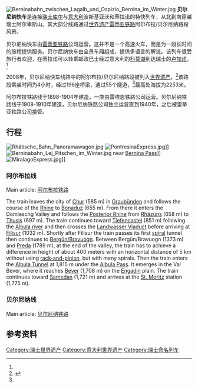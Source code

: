 [[File:Berninabahn_zwischen_Lagalb_und_Ospizio_Bernina_im_Winter.jpg|thumb]]
'''贝尔尼纳快车'''是连接[[瑞士|瑞士]][[库尔|库尔]]与[[意大利|意大利]]波斯基亚沃和蒂拉诺的特快列车，从北到南穿越瑞士阿尔卑斯山。其大部分线路通过[[世界遗产|世界遗产]][[雷蒂亚铁路|雷蒂亚铁路]]阿尔布拉/贝尔尼纳路段风景。 

贝尔尼纳快车由[[雷蒂亚铁路|雷蒂亚铁路]]公司运营。这并不是一个高速火车，而是为一段长时间的旅程提供服务。贝尔尼纳快车由全景车厢组成，提供多语言的解说。该列车很受旅行者欢迎，在蒂拉诺可以转乘邮政巴士经过意大利的[[科莫湖|科莫湖]]到达瑞士的[[卢加诺|卢加诺]]。<ref name=offial/>

2008年，贝尔尼纳快车线路中的阿尔布拉/贝尔尼纳路段被列入[[世界遗产|世界遗产]]。<ref name=offial>{{Cite web |url=http://www.rhb.ch/index.php?id=33%3F&L=4 |title=雷蒂亚铁路-贝尔尼纳快车 |accessdate=2020-09-19 |archive-date=2014-08-22 |archive-url=https://web.archive.org/web/20140822125628/https://www.rhb.ch/index.php?id=33%3F&L=4 |dead-url=no }}</ref>该路段乘坐时间为4小时，经过196座桥梁，通过55个隧道，<ref name=offial/>最高处海拔为2253米。

阿尔布拉铁路线于1898-1904年建造，一直由雷塔恩铁路公司运营。贝尔尼纳铁路线于1908-1910年建造，贝尔尼纳铁路公司独立运营直到1940年，之后被雷蒂亚铁路公司接管。

== 行程 ==
[[File:Rhätische_Bahn_Panoramawagon.jpg|thumb]]
[[Image:PontresinaExpress.jpg|thumb]]]]
[[File:Berninabahn_Lej_Pitschen_im_Winter.jpg|thumb]] near [[Bernina_Pass|Bernina Pass]]]]
[[Image:MiralagoExpress.jpg|thumb]]]]

=== 阿尔布拉线 ===

Main article: [[阿尔布拉铁路|阿尔布拉铁路]]

The train leaves the city of [[Chur|Chur]] (585 m) in [[Graubünden|Graubünden]] and follows the course of the [[Rhine|Rhine]] to [[Bonaduz|Bonaduz]] (655 m). From there it enters the Domleschg Valley and follows the [[Hinterrhein_(river)|Posterior Rhine]] from [[Rhäzüns|Rhäzüns]] (658 m) to [[Thusis|Thusis]] (697 m). The train continues toward [[Tiefencastel|Tiefencastel]] (851 m) following the [[Albula_river|Albula river]] and then crosses the [[Landwasser_Viaduct|Landwasser Viaduct]] before arriving at [[Filisur|Filisur]] (1032 m). Shortly after Filisur the train passes its first [[Spiral_(railway)|spiral]] tunnel then continues to [[Bergün/Bravuogn|Bergün/Bravuogn]]. Between Bergün/Bravuogn (1373 m) and [[Preda|Preda]] (1789 m), at the end of the valley, the train has to achieve a difference in height of about 400 meters with an horizontal distance of 5 km without using [[Rack_railway|rack-and-pinion]], but with many spirals. Then the train enters the [[Albula_Tunnel|Albula Tunnel]] at 1,815 m under the [[Albula_Pass|Albula Pass]]. It emerges in the Val Bever, where it reaches [[Bever,_Switzerland|Bever]] (1,708 m) on the [[Engadin|Engadin]] plain. The train continues toward [[Samedan|Samedan]] (1,721 m) and arrives at the [[St._Moritz|St. Moritz]] station (1,775 m).

=== 贝尔尼纳线 ===

Main article: [[贝尔尼纳铁路|贝尔尼纳铁路]]

==参考资料==
{{reflist}}

[[Category:瑞士世界遗产|Category:瑞士世界遗产]]
[[Category:意大利世界遗产|Category:意大利世界遗产]]
[[Category:瑞士命名列车|Category:瑞士命名列车]]